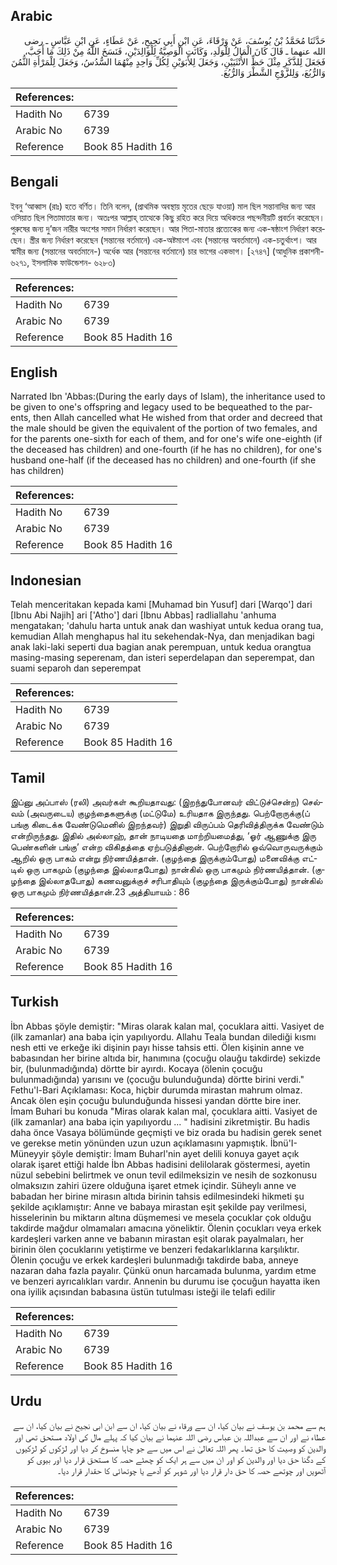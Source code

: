 ## Arabic


<div dir="rtl" lang="ar" style={{fontSize:'larger',backgroundColor:'#f8f9fa',padding:20}}>
حَدَّثَنَا مُحَمَّدُ بْنُ يُوسُفَ، عَنْ وَرْقَاءَ، عَنِ ابْنِ أَبِي نَجِيحٍ، عَنْ عَطَاءٍ، عَنِ ابْنِ عَبَّاسٍ ـ رضى الله عنهما ـ قَالَ كَانَ الْمَالُ لِلْوَلَدِ، وَكَانَتِ الْوَصِيَّةُ لِلْوَالِدَيْنِ، فَنَسَخَ اللَّهُ مِنْ ذَلِكَ مَا أَحَبَّ، فَجَعَلَ لِلذَّكَرِ مِثْلَ حَظِّ الأُنْثَيَيْنِ، وَجَعَلَ لِلأَبَوَيْنِ لِكُلِّ وَاحِدٍ مِنْهُمَا السُّدُسُ، وَجَعَلَ لِلْمَرْأَةِ الثُّمُنَ وَالرُّبُعَ، وَلِلزَّوْجِ الشَّطْرَ وَالرُّبُعَ‏.‏
</div>
<div style={{backgroundColor:'#f8f9fa',padding:20, marginBottom: 10}}><table> <thead> <tr> <th>References:</th> <th></th> </tr> </thead> <tbody><tr><td>Hadith No</td><td>6739</td></tr><tr><td>Arabic No</td><td>6739</td></tr><tr><td>Reference</td><td>Book 85 Hadith 16</td></tr></tbody></table></div>

## Bengali


<div dir="ltr" lang="bn" style={{fontSize:'larger',backgroundColor:'#f8f9fa',padding:20}}>
ইবনু ‘আব্বাস (রাঃ) হতে বর্ণিত। তিনি বলেন, (প্রাথমিক অবস্থায় মৃতের ছেড়ে যাওয়া) মাল ছিল সন্তানাদির জন্য আর ওসিয়াত ছিল পিতামাতার জন্য। অতঃপর আল্লাহ্ তাত্থেকে কিছু রহিত করে দিয়ে অধিকতর পছন্দনীয়টি প্রবর্তন করেছেন। পুরুষের জন্য দু’জন নারীর অংশের সমান নির্ধারণ করেছেন। আর পিতা-মাতার প্রত্যেকের জন্য এক-ষষ্ঠাংশ নির্ধারণ করেছেন। স্ত্রীর জন্য নির্ধারণ করেছেন (সন্তানের বর্তমানে) এক-অষ্টমাংশ এবং (সন্তানের অবর্তমানে) এক-চতুর্থাংশ। আর স্বামীর জন্য (সন্তানের অবর্তমানে-) অর্ধেক আর (সন্তানের বর্তমানে) চার ভাগের একভাগ। [২৭৪৭] (আধুনিক প্রকাশনী- ৬২৭১, ইসলামিক ফাউন্ডেশন- ৬২৮৩)
</div>
<div style={{backgroundColor:'#f8f9fa',padding:20, marginBottom: 10}}><table> <thead> <tr> <th>References:</th> <th></th> </tr> </thead> <tbody><tr><td>Hadith No</td><td>6739</td></tr><tr><td>Arabic No</td><td>6739</td></tr><tr><td>Reference</td><td>Book 85 Hadith 16</td></tr></tbody></table></div>

## English


<div dir="ltr" lang="en" style={{fontSize:'larger',backgroundColor:'#f8f9fa',padding:20}}>
Narrated Ibn 'Abbas:(During the early days of Islam), the inheritance used to be given to one's offspring and legacy used to be bequeathed to the parents, then Allah cancelled what He wished from that order and decreed that the male should be given the equivalent of the portion of two females, and for the parents one-sixth for each of them, and for one's wife one-eighth (if the deceased has children) and one-fourth (if he has no children), for one's husband one-half (if the deceased has no children) and one-fourth (if she has children)
</div>
<div style={{backgroundColor:'#f8f9fa',padding:20, marginBottom: 10}}><table> <thead> <tr> <th>References:</th> <th></th> </tr> </thead> <tbody><tr><td>Hadith No</td><td>6739</td></tr><tr><td>Arabic No</td><td>6739</td></tr><tr><td>Reference</td><td>Book 85 Hadith 16</td></tr></tbody></table></div>

## Indonesian


<div dir="ltr" lang="id" style={{fontSize:'larger',backgroundColor:'#f8f9fa',padding:20}}>
Telah menceritakan kepada kami [Muhamad bin Yusuf] dari [Warqo'] dari [Ibnu Abi Najih] ari ['Atho'] dari [Ibnu Abbas] radliallahu 'anhuma mengatakan; 'dahulu harta untuk anak dan washiyat untuk kedua orang tua, kemudian Allah menghapus hal itu sekehendak-Nya, dan menjadikan bagi anak laki-laki seperti dua bagian anak perempuan, untuk kedua orangtua masing-masing seperenam, dan isteri seperdelapan dan seperempat, dan suami separoh dan seperempat
</div>
<div style={{backgroundColor:'#f8f9fa',padding:20, marginBottom: 10}}><table> <thead> <tr> <th>References:</th> <th></th> </tr> </thead> <tbody><tr><td>Hadith No</td><td>6739</td></tr><tr><td>Arabic No</td><td>6739</td></tr><tr><td>Reference</td><td>Book 85 Hadith 16</td></tr></tbody></table></div>

## Tamil


<div dir="ltr" lang="ta" style={{fontSize:'larger',backgroundColor:'#f8f9fa',padding:20}}>
இப்னு அப்பாஸ் (ரலி) அவர்கள் கூறியதாவது: (இறந்துபோனவர் விட்டுச்சென்ற) செல்வம் (அவருடைய) குழந்தைகளுக்கு (மட்டுமே) உரியதாக இருந்தது. பெற்றோருக்கு(ப் பங்கு கிடைக்க வேண்டுமெனில் இறந்தவர்) இறுதி விருப்பம் தெரிவித்திருக்க வேண்டும் என்றிருந்தது. இதில் அல்லாஹ், தான் நாடியதை மாற்றியமைத்து, ‘ஓர் ஆணுக்கு இரு பெண்களின் பங்கு’ என்ற விகிதத்தை ஏற்படுத்தினான். பெற்றோரில் ஒவ்வொருவருக்கும் ஆறில் ஒரு பாகம் என்று நிர்ணயித்தான். (குழந்தை இருக்கும்போது) மனைவிக்கு எட்டில் ஒரு பாகமும் (குழந்தை இல்லாதபோது) நான்கில் ஒரு பாகமும் நிர்ணயித்தான். (குழந்தை இல்லாதபோது) கணவனுக்குச் சரிபாதியும் (குழந்தை இருக்கும்போது) நான்கில் ஒரு பாகமும் நிர்ணயித்தான்.23 அத்தியாயம் : 86
</div>
<div style={{backgroundColor:'#f8f9fa',padding:20, marginBottom: 10}}><table> <thead> <tr> <th>References:</th> <th></th> </tr> </thead> <tbody><tr><td>Hadith No</td><td>6739</td></tr><tr><td>Arabic No</td><td>6739</td></tr><tr><td>Reference</td><td>Book 85 Hadith 16</td></tr></tbody></table></div>

## Turkish


<div dir="ltr" lang="tr" style={{fontSize:'larger',backgroundColor:'#f8f9fa',padding:20}}>
İbn Abbas şöyle demiştir: "Miras olarak kalan mal, çocuklara aitti. Vasiyet de (ilk zamanlar) ana baba için yapılıyordu. Allahu Teala bundan dilediği kısmı nesh etti ve erkeğe iki dişinin payı hisse tahsis etti. Ölen kişinin anne ve babasından her birine altıda bir, hanımına (çocuğu olauğu takdirde) sekizde bir, (bulunmadığında) dörtte bir ayırdı. Kocaya (ölenin çocuğu bulunmadığında) yarısını ve (çocuğu bulunduğunda) dörtte birini verdi." Fethu'l-Bari Açıklaması: Koca, hiçbir durumda mirastan mahrum olmaz. Ancak ölen eşin çocuğu bulunduğunda hissesi yandan dörtte bire iner. İmam Buhari bu konuda "Miras olarak kalan mal, çocuklara aitti. Vasiyet de (ilk zamanlar) ana baba için yapılıyordu ... " hadisini zikretmiştir. Bu hadis daha önce Vasaya bölümünde geçmişti ve biz orada bu hadisin gerek senet ve gerekse metin yönünden uzun uzun açıklamasını yapmıştık. İbnü'I-Müneyyir şöyle demiştir: İmam Buharl'nin ayet delili konuya gayet açık olarak işaret ettiği halde İbn Abbas hadisini delilolarak göstermesi, ayetin nüzul sebebini belirtmek ve onun tevil edilmeksizin ve nesih de sozkonusu olmaksızın zahiri üzere olduğuna işaret etmek içindir. Süheylı anne ve babadan her birine mirasın altıda birinin tahsis edilmesindeki hikmeti şu şekilde açıklamıştır: Anne ve babaya mirastan eşit şekilde pay verilmesi, hisselerinin bu miktarın altına düşmemesi ve mesela çocuklar çok olduğu takdirde mağdur olmamaları amacına yöneliktir. Ölenin çocukları veya erkek kardeşleri varken anne ve babanın mirastan eşit olarak payalmaları, her birinin ölen çocuklarını yetiştirme ve benzeri fedakarlıklarına karşılıktır. Ölenin çocuğu ve erkek kardeşleri bulunmadığı takdirde baba, anneye nazaran daha fazla payalır. Çünkü onun harcamada bulunma, yardım etme ve benzeri ayrıcalıkları vardır. Annenin bu durumu ise çocuğun hayatta iken ona iyilik açısından babasına üstün tutulması isteği ile telafi edilir
</div>
<div style={{backgroundColor:'#f8f9fa',padding:20, marginBottom: 10}}><table> <thead> <tr> <th>References:</th> <th></th> </tr> </thead> <tbody><tr><td>Hadith No</td><td>6739</td></tr><tr><td>Arabic No</td><td>6739</td></tr><tr><td>Reference</td><td>Book 85 Hadith 16</td></tr></tbody></table></div>

## Urdu


<div dir="rtl" lang="ur" style={{fontSize:'larger',backgroundColor:'#f8f9fa',padding:20}}>
ہم سے محمد بن یوسف نے بیان کیا، ان سے ورقاء نے بیان کیا، ان سے ابن ابی نجیح نے بیان کیا، ان سے عطاء نے اور ان سے عبداللہ بن عباس رضی اللہ عنہما نے بیان کیا کہ پہلے مال کی اولاد مستحق تھی اور والدین کو وصیت کا حق تھا۔ پھر اللہ تعالیٰ نے اس میں سے جو چاہا منسوخ کر دیا اور لڑکوں کو لڑکیوں کے دگنا حق دیا اور والدین کو اور ان میں سے ہر ایک کو چھٹے حصہ کا مستحق قرار دیا اور بیوی کو آٹھویں اور چوتھے حصہ کا حق دار قرار دیا اور شوہر کو آدھے یا چوتھائی کا حقدار قرار دیا۔
</div>
<div style={{backgroundColor:'#f8f9fa',padding:20, marginBottom: 10}}><table> <thead> <tr> <th>References:</th> <th></th> </tr> </thead> <tbody><tr><td>Hadith No</td><td>6739</td></tr><tr><td>Arabic No</td><td>6739</td></tr><tr><td>Reference</td><td>Book 85 Hadith 16</td></tr></tbody></table></div>